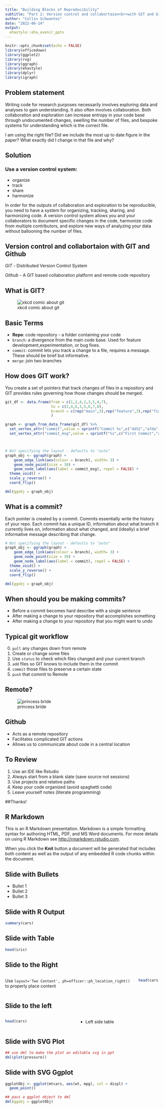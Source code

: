 ```yaml
---
title: "Building Blocks of Reproducibility"
subtitle: "Part 2: Version control and collabortaion<br>with GIT and Github"
author: "Collin Schwantes"
date: "2022-06-14"
output: 
  ehastyle::eha_avenir_pptx
---
```


```r
knitr::opts_chunk$set(echo = FALSE)
library(officedown)
library(ggplot2)
library(rvg)
library(ggraph)
library(ehastyle)
library(dplyr)
library(igraph)
```

## Problem statement

Writing code for research purposes necessarily involves exploring data and analyses to gain understanding. It also often involves collaboration. Both collaboration and exploration can increase entropy in your code base through undocumented changes, swelling the number of files, and bespoke systems for understanding which is the correct file. 

I am using the right file? Did we include the most up to date figure in the paper? What exactly did I change in that file and why? 

## Solution

### Use a version control system:

- organize
- track
- share
- harmonize



In order for the outputs of collaboration and exploration to be reproducible, you need to have a system for organizing, tracking, sharing, and harmonizing code. A version control system  allows you and your collaborators to document specific changes in the code, harmonize code from multiple contributors, and explore new ways of analyzing your data without ballooning the number of files. 

## Version control and collabortaion with GIT and Github

*GIT* - Distributed Version Control System

*Github* - A GIT based collaboration platform and remote code repository

## What is GIT?

![xkcd comic about git](https://imgs.xkcd.com/comics/git.png)

## Basic Terms

- **Repo**: code repository - a folder containing your code
- `branch`: a divergence from the main code base. Used for feature development,experimentation, or bug fixes. 
- `commit`: commit lets you track a change to a file, requires a message. These should be brief but informative. 
- `merge`: join two branches

## How does GIT work?

You create a set of pointers that track changes of files in a repository and GIT provides rules governing how those changes should be merged. 

```r

git_df <- data.frame(from = c(1,2,4,2,3,5,4,7),
                     to = c(2,4,6,3,5,6,7,8),
                     branch = c(rep("main",3),rep("feature",3),rep("fix",2))
                     )

graph <- graph_from_data_frame(git_df) %>% 
  set_vertex_attr("commit",value = sprintf("Commit %s",c("4d52","a7da","6895","b85f","039e","85a9","0f9b")))  %>% 
  set_vertex_attr("commit_msg",value = sprintf("%s",c("First Commit","added analysis 1","Manage analysis outputs","plotting function","adding error visualization","fixed typo in file path","Merge plotting function","using here package")))



# Not specifying the layout - defaults to "auto"
graph_obj <- ggraph(graph) + 
    geom_edge_link(aes(colour = branch), width= 3) + 
    geom_node_point(size = 30) +
    geom_node_label(aes(label = commit_msg), repel = FALSE) +
  theme_void() +
  scale_y_reverse() +
  coord_flip() 

dml(ggobj = graph_obj)
```

## What is a commit?

Each pointer is created by a commit. Commits essentially write the history of your repo. Each commit has a unique ID, information about what branch it currently lives on, information about what changed, and (ideally) a brief informative message describing that change.   

```r


# Not specifying the layout - defaults to "auto"
graph_obj <- ggraph(graph) + 
    geom_edge_link(aes(colour = branch), width= 3) + 
    geom_node_point(size = 30) +
    geom_node_label(aes(label = commit), repel = FALSE) +
  theme_void() +
  scale_y_reverse() +
  coord_flip() 

dml(ggobj = graph_obj)
```

## When should you be making commits?

- Before a commit becomes hard describe with a single sentence
- After making a change to your repository that accomplishes something
- After making a change to your repository that you might want to undo

## Typical git workflow

0. `pull` any changes down from remote 
1. Create or change some files
2. Use `status` to check which files changed and your current branch
2. `add` files so GIT knows to include them in the commit
3. `commit` those files to preserve a certain state
4. `push` that commit to Remote

## Remote? 

![princess bride](https://pbs.twimg.com/tweet_video_thumb/FJo5gIoUYAMK67O.jpg)

## Github

- Acts as a remote repository 
- Facilitates complicated GIT actions
- Allows us to communicate about code in a central location


## To Review

1)  Use an IDE like Rstudio   
2)  Always start from a blank slate (save source not sessions)  
3)  Use projects and relative paths  
4)  Keep your code organized (avoid spaghetti code)  
5)  Leave yourself notes (literate programming) 

 
##Thanks!


## R Markdown

This is an R Markdown presentation. Markdown is a simple formatting syntax for authoring HTML, PDF, and MS Word documents. For more details on using R Markdown see <http://rmarkdown.rstudio.com>.

When you click the **Knit** button a document will be generated that includes both content as well as the output of any embedded R code chunks within the document.

## Slide with Bullets

- Bullet 1
- Bullet 2
- Bullet 3

## Slide with R Output

```r
summary(cars)
```

## Slide with Table

```r
head(iris)
```
## Slide to the Right 

:::::: {.columns}
::: {.column}
Use `layout='Two Content', ph=officer::ph_location_right()` 
to properly place content 
:::

::: {.column}

```r
head(cars,10)
```
:::
::::::

## Slide to the left 

:::::: {.columns}
::: {.column}
```r
head(cars)
```
:::

::: {.column}
- Left side table
:::
::::::

##  Slide with SVG Plot

```r
## use dml to make the plot an editable svg in ppt
dml(plot(pressure))
```

## Slide with SVG Ggplot

```r
ggplotObj <- ggplot(mtcars, aes(wt, mpg), col = displ) +
  geom_point()

## pass a ggplot object to dml 
dml(ggobj = ggplotObj)
```
